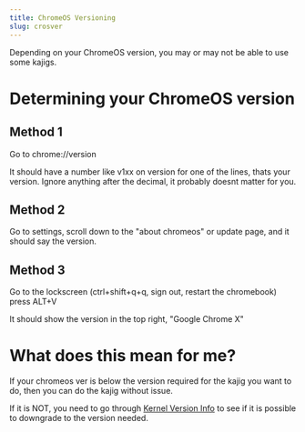 ```yaml
---
title: ChromeOS Versioning
slug: crosver
---
```


Depending on your ChromeOS version, you may or may not be able to use some kajigs.

# Determining your ChromeOS version
## Method 1
Go to chrome://version

It should have a number like v1xx on version for one of the lines, thats your version. Ignore anything after the decimal, it probably doesnt matter for you.


## Method 2
Go to settings, scroll down to the "about chromeos" or update page, and it should say the version.


## Method 3
Go to the lockscreen (ctrl+shift+q+q, sign out, restart the chromebook)
press ALT+V

It should show the version in the top right, "Google Chrome X"


# What does this mean for me?
If your chromeos ver is below the version required for the kajig you want to do, then you can do the kajig without issue.

If it is NOT, you need to go through [Kernel Version Info](/kajigs/kernverinfo) to see if it is possible to downgrade to the version needed.
